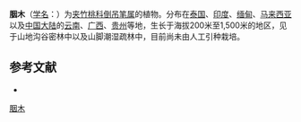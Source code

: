 {{Speciesbox
| name = 胭木
| status = 
| status_system = 
| image =
| genus = Wrightia
| species = tomentosa
| authority = (Roxb.) Roem.
}}

'''胭木'''（[[学名|学名]]：{{lang|la|''Wrightia tomentosa''}}）为[[夹竹桃科|夹竹桃科]][[倒吊笔属|倒吊笔属]]的植物。分布在[[泰国|泰国]]、[[印度|印度]]、[[缅甸|缅甸]]、[[马来西亚|马来西亚]]以及[[中国大陆|中国大陆]]的[[云南|云南]]、[[广西|广西]]、[[贵州|贵州]]等地，生长于海拔200米至1,500米的地区，见于山地沟谷密林中以及山脚潮湿疏林中，目前尚未由人工引种栽培。

== 参考文献 ==
<div class="references-small">
* {{cite web| url =http://www.bioinfo.cn/db05/KmzwSpecies.php?action=view&id=30505| title =胭木| work =《中国高等植物数据库全库》| publisher =中国科学院微生物研究所| author =昆明植物研究所| accessdate =2009-02-26| deadurl =yes| archiveurl =https://web.archive.org/web/20160305034712/http://www.bioinfo.cn/db05/KmzwSpecies.php?action=view&id=30505| archivedate =2016-03-05}}
</div>
{{Taxonbar|from=Q15232814}}

[[Category:倒吊笔属|胭木]]


{{植物小作品}}
